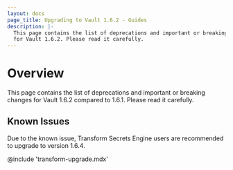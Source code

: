 ```yaml
---
layout: docs
page_title: Upgrading to Vault 1.6.2 - Guides
description: |-
  This page contains the list of deprecations and important or breaking changes
  for Vault 1.6.2. Please read it carefully.
---
```


# Overview

This page contains the list of deprecations and important or breaking changes
for Vault 1.6.2 compared to 1.6.1. Please read it carefully.

## Known Issues

Due to the known issue, Transform Secrets Engine users are recommended to upgrade to version 1.6.4.

@include 'transform-upgrade.mdx'

